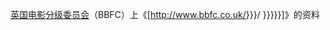 [[英国电影分级委员会]]（BBFC）上《[http://www.bbfc.co.uk/{{Trim|{{{1|{{{id}}}}}}}}/ <span title="Details of {{{2|{{{title|{{PAGENAMEBASE}}}}}}}}">{{{2|{{{title|{{PAGENAMEBASE}}}}}}}}</span>]》的资料{{en icon}}
<noinclude>{{Documentation}}</noinclude>